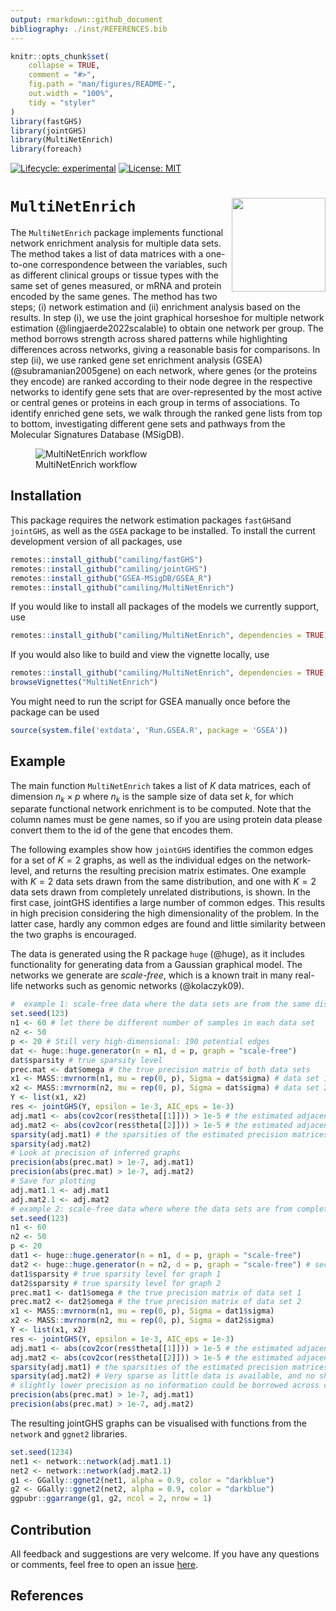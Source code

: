 ```yaml
---
output: rmarkdown::github_document
bibliography: ./inst/REFERENCES.bib
---
```


<!-- README.md is generated from README.Rmd. Please edit that file -->

```r
knitr::opts_chunk$set(
    collapse = TRUE,
    comment = "#>",
    fig.path = "man/figures/README-",
    out.width = "100%",
    tidy = "styler"
)
library(fastGHS)
library(jointGHS)
library(MultiNetEnrich)
library(foreach)
```


<!-- badges: start -->
[![Lifecycle: experimental](https://img.shields.io/badge/lifecycle-experimental-orange.svg)](https://www.tidyverse.org/lifecycle/#experimental)
[![License: MIT](https://img.shields.io/badge/License-MIT-yellow.svg)](https://opensource.org/licenses/MIT)
<!--[![codecov](https://codecov.io/gh/Camiling/JoStARS/branch/main/graph/badge.svg?token=QL5ZW3RQZD)](https://codecov.io/gh/Camiling/JoStARS) -->
<!--[![R build status](https://github.com/Camiling/JoStARS/workflows/R-CMD-check/badge.svg)](https://github.com/Camiling/JoStARS/actions) -->
<!-- badges: end -->

<!-- IF ON CRAN [![CRAN_Status_Badge](https://www.r-pkg.org/badges/version-last-release/shapr)]
[![CRAN_Downloads_Badge](https://cranlogs.r-pkg.org/badges/grand-total/shapr)]---->
<!--PAPER HERE [![DOI](https://joss.theoj.org/papers/10.21105/joss.02027/status.svg)]---->


# `MultiNetEnrich` <img src="man/figures/logo_enrich.png" align="right" height="150"/>


The `MultiNetEnrich` package implements functional network enrichment analysis for multiple data sets. The method takes a list of data matrices with a one-to-one correspondence between the variables, such as different clinical groups or tissue types with the same set of genes measured, or mRNA and protein encoded by the same genes. The method has two steps; (i) network estimation and (ii) enrichment analysis based on the results. In step (i), we use the joint graphical horseshoe for multiple network estimation (@lingjaerde2022scalable) to obtain one network per group. The method borrows strength across shared patterns while highlighting differences across networks, giving a reasonable basis for comparisons. In step (ii), we use ranked gene set enrichment analysis (GSEA) (@subramanian2005gene) on each network, where genes (or the proteins they encode) are ranked according to their node degree in the respective networks to identify gene sets that are over-represented by the most active or central genes or proteins in each group in terms of associations. To identify enriched gene sets, we walk through the ranked gene lists from top to bottom, investigating different gene sets and pathways from the Molecular Signatures Database (MSigDB).

![MultiNetEnrich workflow](man/figures/enrich_strategy.png)


## Installation

This package requires the network estimation packages `fastGHS`and `jointGHS`, as well as the `GSEA` package to be installed. To install the current development version of all packages, use

```r
remotes::install_github("camiling/fastGHS")
remotes::install_github("camiling/jointGHS")
remotes::install_github("GSEA-MSigDB/GSEA_R")
remotes::install_github("camiling/MultiNetEnrich")
```

If you would like to install all packages of the models we currently support, use

```r
remotes::install_github("camiling/MultiNetEnrich", dependencies = TRUE)
```


If you would also like to build and view the vignette locally, use 

```r
remotes::install_github("camiling/MultiNetEnrich", dependencies = TRUE, build_vignettes = TRUE)
browseVignettes("MultiNetEnrich")
```

You might need to run the script for GSEA manually once before the package can be used

```r
source(system.file('extdata', 'Run.GSEA.R', package = 'GSEA'))
```


## Example


The main function `MultiNetEnrich` takes a list of $K$ data matrices, each of dimension $n_k \times p$ where $n_k$ is the sample size of data set $k$, for which separate functional network enrichment is to be computed. Note that the column names must be gene names, so if you are using protein data please convert them to the id of the gene that encodes them. 



The following examples show how `jointGHS` identifies the common edges for a set of $K=2$ graphs, as well as the individual edges on the network-level, and returns the resulting precision matrix estimates. One example with $K=2$ data sets drawn from the same distribution, and one with $K=2$ data sets drawn from completely unrelated distributions, is shown. In the first case, jointGHS identifies a large number of common edges. This results in high precision considering the high dimensionality of the problem. In the latter case, hardly any common edges are found and little similarity between the two graphs is encouraged. 

The data is generated using the R package `huge` (@huge), as it includes functionality for generating data from a Gaussian graphical model. The networks we generate are *scale-free*, which is a known trait in many real-life networks such as genomic networks (@kolaczyk09).

```r
#  example 1: scale-free data where the data sets are from the same distribution
set.seed(123)
n1 <- 60 # let there be different number of samples in each data set
n2 <- 50
p <- 20 # Still very high-dimensional: 190 potential edges
dat <- huge::huge.generator(n = n1, d = p, graph = "scale-free")
dat$sparsity # true sparsity level
prec.mat <- dat$omega # the true precision matrix of both data sets
x1 <- MASS::mvrnorm(n1, mu = rep(0, p), Sigma = dat$sigma) # data set 1
x2 <- MASS::mvrnorm(n2, mu = rep(0, p), Sigma = dat$sigma) # data set 2
Y <- list(x1, x2)
res <- jointGHS(Y, epsilon = 1e-3, AIC_eps = 1e-3)
adj.mat1 <- abs(cov2cor(res$theta[[1]])) > 1e-5 # the estimated adjacency matrix of graph 1
adj.mat2 <- abs(cov2cor(res$theta[[2]])) > 1e-5 # the estimated adjacency matrix of graph 2
sparsity(adj.mat1) # the sparsities of the estimated precision matrices
sparsity(adj.mat2)
# Look at precision of inferred graphs
precision(abs(prec.mat) > 1e-7, adj.mat1)
precision(abs(prec.mat) > 1e-7, adj.mat2)
# Save for plotting
adj.mat1.1 <- adj.mat1
adj.mat2.1 <- adj.mat2
# example 2: scale-free data where where the data sets are from completely unrelated distributions
set.seed(123)
n1 <- 60
n2 <- 50
p <- 20
dat1 <- huge::huge.generator(n = n1, d = p, graph = "scale-free")
dat2 <- huge::huge.generator(n = n2, d = p, graph = "scale-free") # second graph is completely unrelated
dat1$sparsity # true sparsity level for graph 1
dat2$sparsity # true sparsity level for graph 2
prec.mat1 <- dat1$omega # the true precision matrix of data set 1
prec.mat2 <- dat2$omega # the true precision matrix of data set 2
x1 <- MASS::mvrnorm(n1, mu = rep(0, p), Sigma = dat1$sigma)
x2 <- MASS::mvrnorm(n2, mu = rep(0, p), Sigma = dat2$sigma)
Y <- list(x1, x2)
res <- jointGHS(Y, epsilon = 1e-3, AIC_eps = 1e-3)
adj.mat1 <- abs(cov2cor(res$theta[[1]])) > 1e-5 # the estimated adjacency matrix of graph 1
adj.mat2 <- abs(cov2cor(res$theta[[2]])) > 1e-5 # the estimated adjacency matrix of graph 2
sparsity(adj.mat1) # the sparsities of the estimated precision matrices
sparsity(adj.mat2) # Very sparse as little data is available, and no shared information
# slightly lower precision as no information could be borrowed across classes, but still very high
precision(abs(prec.mat) > 1e-7, adj.mat1)
precision(abs(prec.mat) > 1e-7, adj.mat2)

```

The resulting jointGHS graphs can be visualised with functions from the `network` and `ggnet2` libraries. 


```r
set.seed(1234)
net1 <- network::network(adj.mat1.1)
net2 <- network::network(adj.mat2.1)
g1 <- GGally::ggnet2(net1, alpha = 0.9, color = "darkblue")
g2 <- GGally::ggnet2(net2, alpha = 0.9, color = "darkblue")
ggpubr::ggarrange(g1, g2, ncol = 2, nrow = 1)
```


## Contribution

All feedback and suggestions are very welcome. If you have any questions or comments, feel
free to open an issue [here](https://github.com/Camiling/MultiNetEnrich/issues). 


## References
